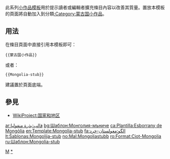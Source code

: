 <includeonly></includeonly><noinclude>{{template doc page viewed directly}}</noinclude>
<!-- 在本行下編輯模板說明 -->
此系列[[:Category:小作品模板|小作品模板]]用於提示讀者或編輯者擴充條目內容以改善其質量。置放本模板的頁面將自動加入到分類[[:Category:蒙古国小作品]]。
== 用法 ==
在條目頁面中直接引用本模板即可：
<pre>{{蒙古国小作品}}
</pre>
或者：
<pre>{{Mongolia-stub}}
</pre>
建議置於頁面底端。
== 參見 ==
* [[WikiProject:国家和地区]]
<includeonly>
<!-- 本行下加入模板的分類 -->
[[Category:東亞小作品模板|M]]
[[Category:蒙古国小作品|*]]
<!-- 本行下加入模板的跨語言鏈接 -->
[[ar:قالب:بذرة منغوليا]]
[[bg:Шаблон:Монголия-мъниче]]
[[ca:Plantilla:Esborrany de Mongòlia]]
[[en:Template:Mongolia-stub]]
[[fa:الگو:مغولستان-خرد]]
[[lt:Šablonas:Mongolija-stub]]
[[no:Mal:Mongoliastubb]]
[[ro:Format:Ciot-Mongolia]]
[[ru:Шаблон:Mongolia-stub]]
</includeonly>